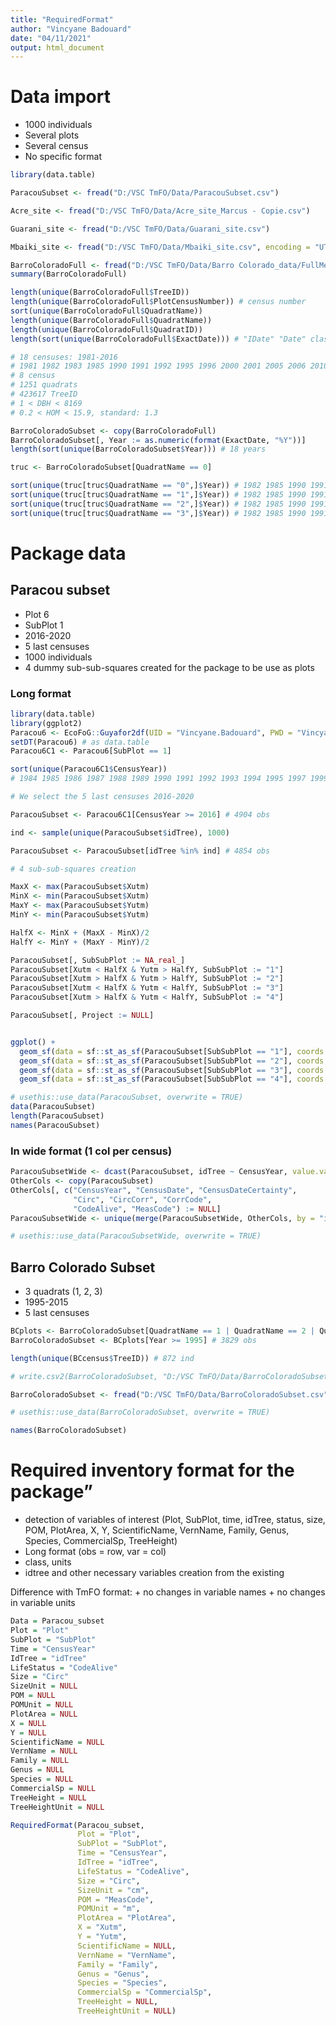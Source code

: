 ```yaml
---
title: "RequiredFormat"
author: "Vincyane Badouard"
date: "04/11/2021"
output: html_document
---
```


# Data import

+ 1000 individuals
+ Several plots
+ Several census 
+ No specific format
```r
library(data.table)

ParacouSubset <- fread("D:/VSC TmFO/Data/ParacouSubset.csv")

Acre_site <- fread("D:/VSC TmFO/Data/Acre_site_Marcus - Copie.csv")

Guarani_site <- fread("D:/VSC TmFO/Data/Guarani_site.csv")

Mbaiki_site <- fread("D:/VSC TmFO/Data/Mbaiki_site.csv", encoding = "UTF-8")

BarroColoradoFull <- fread("D:/VSC TmFO/Data/Barro Colorado_data/FullMeasurementBCI/Barro Colorado_fulldata.tsv")
summary(BarroColoradoFull)

length(unique(BarroColoradoFull$TreeID))
length(unique(BarroColoradoFull$PlotCensusNumber)) # census number
sort(unique(BarroColoradoFull$QuadratName))
length(unique(BarroColoradoFull$QuadratName))
length(unique(BarroColoradoFull$QuadratID))
length(sort(unique(BarroColoradoFull$ExactDate))) # "IDate" "Date" class (package lubridate)

# 18 censuses: 1981-2016
# 1981 1982 1983 1985 1990 1991 1992 1995 1996 2000 2001 2005 2006 2010 2011 2013 2015 2016
# 8 census
# 1251 quadrats
# 423617 TreeID
# 1 < DBH < 8169
# 0.2 < HOM < 15.9, standard: 1.3

BarroColoradoSubset <- copy(BarroColoradoFull)
BarroColoradoSubset[, Year := as.numeric(format(ExactDate, "%Y"))]
length(sort(unique(BarroColoradoSubset$Year))) # 18 years

truc <- BarroColoradoSubset[QuadratName == 0]

sort(unique(truc[truc$QuadratName == "0",]$Year)) # 1982 1985 1990 1991 1995 2000 2005 2010 2015
sort(unique(truc[truc$QuadratName == "1",]$Year)) # 1982 1985 1990 1991 1995 2000 2005 2010 2015
sort(unique(truc[truc$QuadratName == "2",]$Year)) # 1982 1985 1990 1991 1995 2000 2005 2010 2015
sort(unique(truc[truc$QuadratName == "3",]$Year)) # 1982 1985 1990 1991 1995 2000 2005 2010 2015

```
# Package data

## Paracou subset
- Plot 6
- SubPlot 1
- 2016-2020
- 5 last censuses
- 1000 individuals
- 4 dummy sub-sub-squares created for the package to be use as plots

### Long format
```r
library(data.table)
library(ggplot2)
Paracou6 <- EcoFoG::Guyafor2df(UID = "Vincyane.Badouard", PWD = "Vincyane973+", Driver = "SQL Server",WHERE="Forest='Paracou' AND Plot='6'")
setDT(Paracou6) # as data.table
Paracou6C1 <- Paracou6[SubPlot == 1]

sort(unique(Paracou6C1$CensusYear))
# 1984 1985 1986 1987 1988 1989 1990 1991 1992 1993 1994 1995 1997 1999 2001 2003 2005 2007 2008 2009 2010 2011 2012 2013 2014 2015 2016 2017 2018 2019 2020

# We select the 5 last censuses 2016-2020

ParacouSubset <- Paracou6C1[CensusYear >= 2016] # 4904 obs

ind <- sample(unique(ParacouSubset$idTree), 1000)

ParacouSubset <- ParacouSubset[idTree %in% ind] # 4854 obs

# 4 sub-sub-squares creation

MaxX <- max(ParacouSubset$Xutm)
MinX <- min(ParacouSubset$Xutm)
MaxY <- max(ParacouSubset$Yutm)
MinY <- min(ParacouSubset$Yutm)

HalfX <- MinX + (MaxX - MinX)/2
HalfY <- MinY + (MaxY - MinY)/2

ParacouSubset[, SubSubPlot := NA_real_]
ParacouSubset[Xutm < HalfX & Yutm > HalfY, SubSubPlot := "1"]
ParacouSubset[Xutm > HalfX & Yutm > HalfY, SubSubPlot := "2"]
ParacouSubset[Xutm < HalfX & Yutm < HalfY, SubSubPlot := "3"]
ParacouSubset[Xutm > HalfX & Yutm < HalfY, SubSubPlot := "4"]

ParacouSubset[, Project := NULL]


ggplot() +
  geom_sf(data = sf::st_as_sf(ParacouSubset[SubSubPlot == "1"], coords = c("Xutm", "Yutm")), col = "blue") +
  geom_sf(data = sf::st_as_sf(ParacouSubset[SubSubPlot == "2"], coords = c("Xutm", "Yutm")), col = "red") +
  geom_sf(data = sf::st_as_sf(ParacouSubset[SubSubPlot == "3"], coords = c("Xutm", "Yutm")), col = "orange") +
  geom_sf(data = sf::st_as_sf(ParacouSubset[SubSubPlot == "4"], coords = c("Xutm", "Yutm")), col = "green")

# usethis::use_data(ParacouSubset, overwrite = TRUE)
data(ParacouSubset)
length(ParacouSubset)
names(ParacouSubset)

```

### In wide format (1 col per census)

```r
ParacouSubsetWide <- dcast(ParacouSubset, idTree ~ CensusYear, value.var = "Circ")
OtherCols <- copy(ParacouSubset)
OtherCols[, c("CensusYear", "CensusDate", "CensusDateCertainty",
              "Circ", "CircCorr", "CorrCode",
              "CodeAlive", "MeasCode") := NULL]
ParacouSubsetWide <- unique(merge(ParacouSubsetWide, OtherCols, by = "idTree")) #1000 ind -> 1000 rows 

# usethis::use_data(ParacouSubsetWide, overwrite = TRUE)

```


## Barro Colorado Subset 
+ 3 quadrats (1, 2, 3)
+ 1995-2015
+ 5 last censuses

```r

BCplots <- BarroColoradoSubset[QuadratName == 1 | QuadratName == 2 | QuadratName == 3, ]
BarroColoradoSubset <- BCplots[Year >= 1995] # 3829 obs

length(unique(BCcensus$TreeID)) # 872 ind

# write.csv2(BarroColoradoSubset, "D:/VSC TmFO/Data/BarroColoradoSubset.csv")

BarroColoradoSubset <- fread("D:/VSC TmFO/Data/BarroColoradoSubset.csv")

# usethis::use_data(BarroColoradoSubset, overwrite = TRUE)

names(BarroColoradoSubset)

```

# Required inventory format for the package"

+ detection of variables of interest (Plot, SubPlot, time, idTree, status, size, POM, PlotArea, X, Y, ScientificName, VernName, Family, Genus, Species, CommercialSp, TreeHeight)
+ Long format (obs = row, var = col)
+ class, units
+ idtree and other necessary variables creation from the existing

Difference with TmFO format: 
+ no changes in variable names
+ no changes in variable units


```r
Data = Paracou_subset
Plot = "Plot"
SubPlot = "SubPlot"
Time = "CensusYear"
IdTree = "idTree"
LifeStatus = "CodeAlive"
Size = "Circ"
SizeUnit = NULL
POM = NULL
POMUnit = NULL
PlotArea = NULL
X = NULL
Y = NULL
ScientificName = NULL
VernName = NULL
Family = NULL
Genus = NULL
Species = NULL
CommercialSp = NULL
TreeHeight = NULL
TreeHeightUnit = NULL

RequiredFormat(Paracou_subset,
               Plot = "Plot",
               SubPlot = "SubPlot",
               Time = "CensusYear",
               IdTree = "idTree",
               LifeStatus = "CodeAlive",
               Size = "Circ",
               SizeUnit = "cm",
               POM = "MeasCode",
               POMUnit = "m",
               PlotArea = "PlotArea",
               X = "Xutm",
               Y = "Yutm",
               ScientificName = NULL,
               VernName = "VernName",
               Family = "Family",
               Genus = "Genus",
               Species = "Species",
               CommercialSp = "CommercialSp",
               TreeHeight = NULL,
               TreeHeightUnit = NULL)

```

